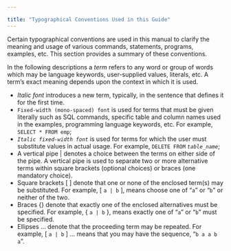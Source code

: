 ---

title: "Typographical Conventions Used in this Guide"
---

<div id="typographical_conventions_used_in_this_guide" class="registered_link"></div>

Certain typographical conventions are used in this manual to clarify the meaning and usage of various commands, statements, programs, examples, etc. This section provides a summary of these conventions.

In the following descriptions a *term* refers to any word or group of words which may be language keywords, user-supplied values, literals, etc. A term’s exact meaning depends upon the context in which it is used.

- *Italic font* introduces a new term, typically, in the sentence that defines it for the first time.
- `Fixed-width (mono-spaced) font` is used for terms that must be given literally such as SQL commands, specific table and column names used in the examples, programming language keywords, etc. For example, `SELECT * FROM emp`;
- *`Italic fixed-width font`* is used for terms for which the user must substitute values in actual usage. For example, `DELETE FROM` *`table_name`*;
- A vertical pipe | denotes a choice between the terms on either side of the pipe. A vertical pipe is used to separate two or more alternative terms within square brackets (optional choices) or braces (one mandatory choice).
- Square brackets [ ] denote that one or none of the enclosed term(s) may be substituted. For example, [ `a | b` ], means choose one of “`a`” or “`b`” or neither of the two.
- Braces {} denote that exactly one of the enclosed alternatives must be specified. For example, { `a | b` }, means exactly one of “`a`” or “`b`” must be specified.
- Ellipses ... denote that the proceeding term may be repeated. For example, [ `a | b` ] ... means that you may have the sequence, “`b a a b a`”.